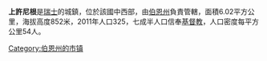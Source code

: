 '''上許尼根'''是[[瑞士|瑞士]]的城鎮，位於該國中西部，由[[伯恩州|伯恩州]]負責管轄，面積6.02平方公里，海拔高度852米，2011年人口325，七成半人口信奉[[基督教|基督教]]，人口密度每平方公里54人。

{{Switzerland-geo-stub}}
[[Category:伯恩州的市镇|Category:伯恩州的市镇]]